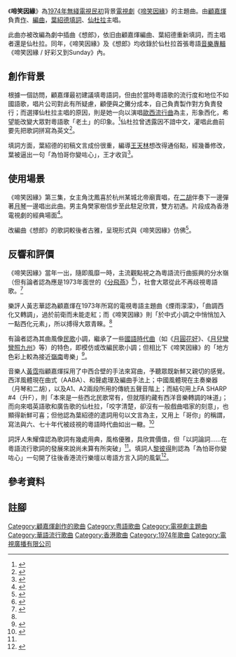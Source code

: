 {{Infobox song
| Album = 啼笑因緣 / 好彩又到Sunday
|type=song
| Name=啼笑因緣
|  Artist      =[[仙杜拉|仙杜拉]]
|Composer=[[顧嘉煇|顧嘉煇]]
|lyricist=[[葉紹德|葉紹德]]
|Arranger=[[顧嘉煇|顧嘉煇]]
|Producer=[[顧嘉煇|顧嘉煇]]
|  Label       = [[娛樂唱片|娛樂唱片]]
|  Released    = 1974年
| Length     =2:29
}}

《'''啼笑因緣'''》為[[1974年|1974年]][[無綫電視|無綫電視]][[民初|民初]]背景[[電視劇|電視劇]]《[[啼笑因緣_(無綫電視劇集)|啼笑因緣]]》的主題曲。由[[顧嘉煇|顧嘉煇]]負責[[作曲|作]]、[[編曲|編曲]]，[[葉紹德|葉紹德]][[填詞|填詞]]、[[仙杜拉|仙杜拉]]主唱。

此曲亦被改編為劇中插曲《想郎》，依旧由顧嘉煇編曲、葉紹德重新填詞，而主唱者還是仙杜拉。同年，《啼笑因緣》及《想郎》均收錄於仙杜拉首張粵語[[音樂專輯|音樂專輯]]《啼笑因緣 / 好彩又到Sunday》內。

==創作背景==
根據一個訪問，顧嘉煇最初建議填粵語詞，但由於當時粵語歌的流行度和地位不如國語歌，唱片公司對此有所疑慮，顧便與之攤分成本，自己負責製作對方負責發行；而選擇仙杜拉主唱的原因，則是她一向以演唱[[香港音樂#歐西流行曲|歐西流行曲]]為主，形象西化，希望能改變大眾對粵語歌「老土」的印象。<ref>{{cite news|author1=林蕾|title=似夕陽在散餘煇：顧嘉煇|publisher=忽然一周|date=2006-10-27}}</ref>仙杜拉曾透露因不諳中文，灌唱此曲前要先把歌詞拼寫為英文<ref>{{cite AV media |people=汪曼玲、仙杜拉 |date= |title=仙杜拉憶述筷子姊妹花拆夥原因！當正顧嘉煇係恩師！（星級會客室2016） |trans-title= |medium=電視節目 |language=zh-yue |url=https://www.youtube.com/watch?v=bsZtIBjOjWQ |access-date= |archive-url=https://web.archive.org/web/20210522074118/https://www.youtube.com/watch?v=bsZtIBjOjWQ |archive-date=2021-05-22 |format= |time= |location=HK |publisher=有線電視 |id= |isbn= |oclc= |quote= |ref= }}</ref>。

填詞方面，葉紹德的初稿文言成份很重，編導[[王天林|王天林]]想改得通俗點，經幾番修改，葉被逼出一句「為怕哥你變咗心」，王才收貨<ref>{{Cite book|title=香港影人口述歷史叢書之四：王天林|last=王|first=天林|publisher=香港電影資料館|year=2007|isbn=9628050443|location=香港|pages=77-78}}</ref>。

== 使用場景 ==
《啼笑因緣》第三集，女主角沈鳳喜於杭州某城北帝廟賣唱，在[[二胡|二胡]]伴奏下一邊彈著[[月琴|月琴]]一邊唱出此曲{{efn|1=因演員[[李司棋|李司棋]]不諳歌藝，由仙杜拉幕後代唱。}}。男主角樊家樹信步至此駐足欣賞，雙方初遇。片段成為香港電視劇的經典場面<ref>{{Cite web |url=http://www.youtube.com/watch?v=czfpzfqgqYs |title=劇集《啼笑因緣》內《啼笑因緣》原曲片段 |accessdate=2017-01-27 |archive-date=2020-02-29 |archive-url=https://web.archive.org/web/20200229184801/https://www.youtube.com/watch?v=czfpzfqgqYs |dead-url=no }}</ref>。

改編曲《想郎》的歌詞較後者古雅，呈現形式與《啼笑因緣》仿佛<ref>{{Cite web |url=https://www.youtube.com/watch?v=uYEqU0x9Pcs |title=劇集《啼笑因緣》內《想郎》原曲片段 |access-date=2017-12-05 |archive-date=2021-05-22 |archive-url=https://web.archive.org/web/20210522074036/https://www.youtube.com/watch?v=uYEqU0x9Pcs |dead-url=no }}</ref>。

==反響和評價==
《啼笑因緣》當年一出，隨即風靡一時，主流觀點視之為粵語流行曲振興的分水嶺（但有論者認為應是1973年面世的《[[分飛燕|分飛燕]]》<ref name="啼笑議">{{cite news|author1=黃志華|title=顧嘉煇老三與老大之誤|publisher=信報|date=2014-03-24}}</ref>），社會大眾從此不再歧視粵語歌。<ref name="八十談">{{cite book|author1=黃志華|coauthors=朱耀偉|title=香港歌詞八十談|publisher=匯智出版|page=52-55}}</ref>

樂評人黃志華認為顧嘉煇在1973年所寫的電視粵語主題曲《煙雨濛濛》，「曲調西化又轉調」，過於前衛而未能走紅；而《啼笑因緣》則「於中式小調之中悄悄加入一點西化元素」，所以搏得大眾青睞。<ref name="啼笑議"/>

有論者認為其曲風像[[民歌|民歌]]小調，繼承了一些[[華語流行音樂|國語時代曲]]（如《[[月圓花好|月圓花好]]》、《[[月兒彎彎照九州|月兒彎彎照九州]]》等）的特色，即模仿或改編民歌小調；但相比下《啼笑因緣》的「地方色彩上較為接近[[嶺南|嶺南]]粵樂」<ref>{{Cite book|title=記憶停留的地方|last=劉偉唐|first=|publisher=匯智|year=2008|isbn=9789887840312|location=香港|pages=45-51}}</ref>。

音樂人[[黃霑|黃霑]]指顧嘉煇採用了中西合壁的手法來寫曲，予聽眾既新鮮又親切的感覺。西洋風體現在曲式（AABA）、和聲處理及編曲手法上；中國風體現在主奏樂器（月琴和二胡），以及A1、A2兩段所用的傳統五聲音階上；而結句用上FA SHARP #4（升F），則「本來是一些西北民歌常有，但就隱約藏有西洋音樂轉調的味道」；而向來唱英語歌和廣告歌的仙杜拉，「咬字清楚，卻沒有一般戲曲唱家的刻意」，也顯得新鮮可喜；但他認為葉紹德的遣詞用句以文言為主，又用上「哥你」的稱謂，寫法與六、七十年代被歧視的粵語時代曲如出一轍。<ref name="hku2">{{cite web|author1=黃湛森|url=http://hub.hku.hk/handle/10722/31835|title=Postgraduate Thesis: The rise and decline of cantopop|language=en|date=2003|page=96-100|accessdate=2017-04-16|archive-date=2012-05-05|archive-url=https://web.archive.org/web/20120505091902/http://hub.hku.hk/handle/10722/31835|dead-url=no}}</ref>

詞評人朱耀偉認為歌詞有幾處用典，風格優雅，具欣賞價值，但「以詞論詞……在粵語流行歌詞的發展來說尚未算有所突破」<ref name="八十談"/>。填詞人[[黎彼得|黎彼得]]則認為「為怕哥你變咗心」一句開了往後香港流行樂壇以粵語方言入詞的風氣<ref>{{Cite book|edition=Chu ban|title=Shi qu de yue yan : qi shi nian dai yi fang yan ru ci de Xianggang Yue yu liu xing qu yan jiu|url=https://www.worldcat.org/oclc/781390357|publisher=Hui zhi chu ban you xian gong si|date=2012|location=Xianggang|isbn=978-988-15409-1-1|oclc=781390357|last=Jian, Jiaming.|last2=簡嘉明.}}</ref>。

== 參考資料 ==
{{reflist|2}}
== 註腳 ==
{{notelist|iger=}}

[[Category:顧嘉煇創作的歌曲|Category:顧嘉煇創作的歌曲]]
[[Category:粤語歌曲|Category:粤語歌曲]]
[[Category:電視劇主題曲|Category:電視劇主題曲]]
[[Category:華語流行歌曲|Category:華語流行歌曲]]
[[Category:香港歌曲|Category:香港歌曲]]
[[Category:1974年歌曲|Category:1974年歌曲]]
[[Category:電視廣播有限公司|Category:電視廣播有限公司]]